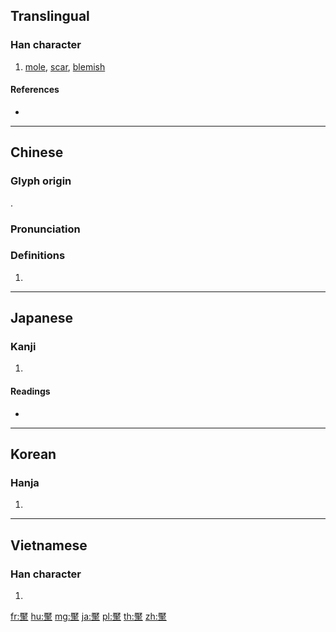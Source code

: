 {{character info/new}}
{{also|黡}}
==Translingual==

===Han character===
{{Han char|rn=203|rad=黑|as=14|sn=26|four=71331|canj=MKWGF|ids=⿸厭黑}}

# [[mole]], [[scar]], [[blemish]]

====References====
* {{Han ref|kx=1522.310|dkj=48229|dj=2057.350|hdz=74757.030|uh=9EF6|ud=40694|bh=F97D|bd=63869}}

----

==Chinese==
{{zh-forms|s=黡}}

===Glyph origin===
{{Han etym}}
{{Han compound|厭|黑|c1=p|c2=s|t2=black|ls=psc}}.

===Pronunciation===
{{zh-pron
|m=yǎn
|c=jim2
|mc=y
|oc=y
|ma=
|cat=
}}

===Definitions===
{{zh-hanzi}}

# {{rfdef|lang=zh}}

----

==Japanese==

===Kanji===
{{ja-kanji|grade=|rs=黑14}}

# {{defn|lang=ja|sort=黑14}}

====Readings====
* {{ja-readings|on=[[えん]] (en), [[あん]] (an)|kun=[[ほくろ]] (hokuro)}}

----

==Korean==

===Hanja===
{{ko-hanja|hangeul=염|eumhun=|rv=yeom|mr=yŏm|y=yem}}

# {{defn|lang=ko|sort=黑14}}

----

==Vietnamese==

===Han character===
{{vi-hantu|[[yểm]]|rs=黑14}}

# {{defn|lang=vi|sort=黑14}}

[[fr:黶]]
[[hu:黶]]
[[mg:黶]]
[[ja:黶]]
[[pl:黶]]
[[th:黶]]
[[zh:黶]]